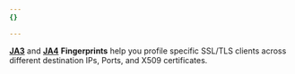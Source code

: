 ```yaml
---
{}

---
```


[**JA3**](https://github.com/salesforce/ja3) and [**JA4**](https://github.com/FoxIO-LLC/ja4) **Fingerprints** help you profile specific SSL/TLS clients across different destination IPs, Ports, and X509 certificates.

